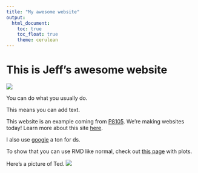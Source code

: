 ```yaml
---
title: "My awesome website"
output: 
  html_document:
    toc: true
    toc_float: true
    theme: cerulean
---
```


# This is Jeff's awesome website

![](https://media.giphy.com/media/drXGoW1iudhKw/giphy.gif)


You can do what you usually do.

This means you can add text.

This website is an example coming from [P8105](https://p8105.com/index.html). We're making websites today! Learn more about this site [here](about.html).

I also use [google](https://www.google.com/) a ton for ds.

To show that you can use RMD like normal, check out [this page](plots.html) with plots. 


Here's a picture of Ted.
![](images/Ted.JPG)



